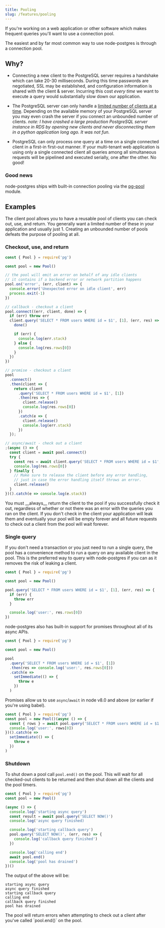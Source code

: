 ```yaml
---
title: Pooling
slug: /features/pooling
---
```


If you're working on a web application or other software which makes frequent queries you'll want to use a connection pool.

The easiest and by far most common way to use node-postgres is through a connection pool.

## Why?

- Connecting a new client to the PostgreSQL server requires a handshake which can take 20-30 milliseconds. During this time passwords are negotiated, SSL may be established, and configuration information is shared with the client & server. Incurring this cost _every time_ we want to execute a query would substantially slow down our application.

- The PostgreSQL server can only handle a [limited number of clients at a time](https://wiki.postgresql.org/wiki/Number_Of_Database_Connections). Depending on the available memory of your PostgreSQL server you may even crash the server if you connect an unbounded number of clients. _note: I have crashed a large production PostgreSQL server instance in RDS by opening new clients and never disconnecting them in a python application long ago. It was not fun._

- PostgreSQL can only process one query at a time on a single connected client in a first-in first-out manner. If your multi-tenant web application is using only a single connected client all queries among all simultaneous requests will be pipelined and executed serially, one after the other. No good!

### Good news

node-postgres ships with built-in connection pooling via the [pg-pool]() module.

## Examples

The client pool allows you to have a reusable pool of clients you can check out, use, and return. You generally want a limited number of these in your application and usually just 1. Creating an unbounded number of pools defeats the purpose of pooling at all.

### Checkout, use, and return

```js
const { Pool } = require('pg')

const pool = new Pool()

// the pool will emit an error on behalf of any idle clients
// it contains if a backend error or network partition happens
pool.on('error', (err, client) => {
  console.error('Unexpected error on idle client', err)
  process.exit(-1)
})

// callback - checkout a client
pool.connect((err, client, done) => {
  if (err) throw err
  client.query('SELECT * FROM users WHERE id = $1', [1], (err, res) => {
    done()

    if (err) {
      console.log(err.stack)
    } else {
      console.log(res.rows[0])
    }
  })
})

// promise - checkout a client
pool
  .connect()
  .then(client => {
    return client
      .query('SELECT * FROM users WHERE id = $1', [1])
      .then(res => {
        client.release()
        console.log(res.rows[0])
      })
      .catch(e => {
        client.release()
        console.log(err.stack)
      })
  });

// async/await - check out a client
;(async () => {
  const client = await pool.connect()
  try {
    const res = await client.query('SELECT * FROM users WHERE id = $1', [1])
    console.log(res.rows[0])
  } finally {
    // Make sure to release the client before any error handling,
    // just in case the error handling itself throws an error.
    client.release()
  }
})().catch(e => console.log(e.stack))
```

<div class='message is-danger'>
  <div class='message-body'>
    You must __always__ return the client to the pool if you successfully check it out, regardless of whether or not there was an error with the queries you ran on the client.  If you don't check in the client your application will leak them and eventually your pool will be empty forever and all future requests to check out a client from the pool will wait forever.
  </div>
</div>

### Single query

If you don't need a transaction or you just need to run a single query, the pool has a convenience method to run a query on any available client in the pool. This is the preferred way to query with node-postgres if you can as it removes the risk of leaking a client.

```js
const { Pool } = require('pg')

const pool = new Pool()

pool.query('SELECT * FROM users WHERE id = $1', [1], (err, res) => {
  if (err) {
    throw err
  }

  console.log('user:', res.rows[0])
})
```

node-postgres also has built-in support for promises throughout all of its async APIs.

```js
const { Pool } = require('pg')

const pool = new Pool()

pool
  .query('SELECT * FROM users WHERE id = $1', [1])
  .then(res => console.log('user:', res.rows[0]))
  .catch(e =>
    setImmediate(() => {
      throw e
    })
  )
```

Promises allow us to use `async`/`await` in node v8.0 and above (or earlier if you're using babel).

```js
const { Pool } = require('pg')
const pool = new Pool()(async () => {
  const { rows } = await pool.query('SELECT * FROM users WHERE id = $1', [1])
  console.log('user:', rows[0])
})().catch(e =>
  setImmediate(() => {
    throw e
  })
)
```

### Shutdown

To shut down a pool call `pool.end()` on the pool. This will wait for all checked-out clients to be returned and then shut down all the clients and the pool timers.

```js
const { Pool } = require('pg')
const pool = new Pool()

(async () => {
  console.log('starting async query')
  const result = await pool.query('SELECT NOW()')
  console.log('async query finished)

  console.log('starting callback query')
  pool.query('SELECT NOW()', (err, res) => {
    console.log('callback query finished')
  })

  console.log('calling end')
  await pool.end()
  console.log('pool has drained')
})()
```

The output of the above will be:

```
starting async query
async query finished
starting callback query
calling end
callback query finished
pool has drained
```

<div class='message is-warning'>
  <div class='message-body'>
    The pool will return errors when attempting to check out a client after you've called `pool.end()` on the pool.
  </div>
</div>
